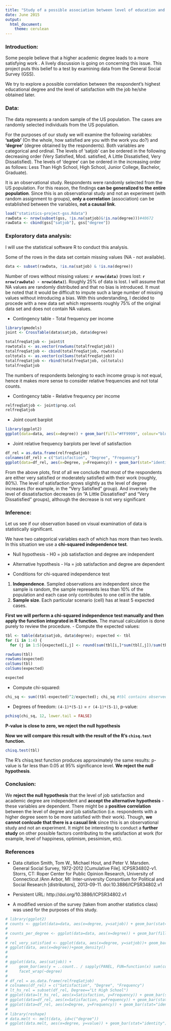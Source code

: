 ```yaml
---
title: "Study of a possible association between level of education and job satisfaction"
date: June 2015
output:
  html_document:
    theme: cerulean
---
```

### Introduction:

Some people believe that a higher academic degree leads to a more satisfying work . A lively discussion is going on concerning this issue. This project puts this belief to a test by examining data from the General Social Survey (GSS). 

We try to explore a possible correlation between the respondent's highest educational degree and the level of satisfaction with the job he/she obtained later.

### Data:
The data represents a random sample of the US population. The cases are randomly selected individuals from the US population.

For the purposes of our study we will examine the following variables: **'satjob'** (On the whole, how satisfied are you with the work you do?) and **'degree'** (degree obtained by the respondents). Both variables are categorical and ordinal. The levels of 'satjob' can be ordered in the following decreasing order (Very Satisfied, Mod. satisfied, A Little Dissatisfied, Very Dissatisfied). The levels of 'degree' can be ordered in the increasing order as follows: Less Than High School, High School, Junior College, Bachelor, Graduate).

It is an observational study. Respondents were randomly selected from the US population. For this reason, the findings **can be generalized to the entire population**. Since this is an observational study and not an experiment (with random assignment to groups), **only a correlation** (association) can be established between the variables, **not a causal link**.

```r
load("statistics-project-gss.Rdata")
rawData <- nrow(subset(gss, !is.na(satjob)&!is.na(degree)))#40672
rawData <- cbind(gss["satjob"], gss["degree"])
```

### Exploratory data analysis:
I will use the statistical software R to conduct this analysis.

Some of the rows in the data set contain missing values (NA - not available).
```r
data <- subset(rawData, !is.na(satjob) & !is.na(degree))
```
Number of rows without missing values: **`r nrow(data)`** (rows lost: **`r nrow(rawData) - nrow(data)`**). Roughly 25% of data is lost. I will assume that NA values are randomly distributed and that no bias is introduced. It must be noted that it would be difficult to impute such a large number of missing values without introducing a bias. With this understanding, I decided to procede with a new data set which represents roughly 75% of the original data set and does not contain NA values.

- Contingency table - Total frequency per income
```r
library(gmodels)
joint <- CrossTable(data$satjob, data$degree)
```

```r
totalfreqSatjob <- joint$t
rowtotals <- as.vector(rowSums(totalfreqSatjob))
totalfreqSatjob <- cbind(totalfreqSatjob, rowtotals)
coltotals <- as.vector(colSums(totalfreqSatjob))
totalfreqSatjob <- rbind(totalfreqSatjob, coltotals)
totalfreqSatjob
```
The numbers of respondents belonging to each income group is not equal, hence it makes more sense to consider relative frequencies and not total counts.

- Contingency table - Relative frequency per income

```r
relfreqSatjob <- joint$prop.col
relfreqSatjob
```


- Joint count barplot

```r
library(ggplot2)
ggplot(data=data, aes(x=degree)) + geom_bar(fill="#FF9999", colour="blue") + facet_wrap(~satjob)
```

- Joint relative frequency barplots per level of satisfaction

```r
df_rel = as.data.frame(relfreqSatjob)
colnames(df_rel) = c("Satisfaction", "Degree", "Frequency")
ggplot(data=df_rel, aes(x=Degree, y=Frequency)) + geom_bar(stat="identity", fill="#FF9999", colour="blue") + facet_wrap(~Satisfaction)+ theme(axis.text.x = element_text(angle = 45, hjust = 1))
```

From the above plots, first of all we conclude that most of the respondents are either very satisfied or moderately satisfied with their work (roughly, 80%). The level of satisfaction grows slightly as the level of degree increases (for example, in the "Very Satisfied" group). And inversely the level of dissatisfaction decreases (in "A Little Dissatisfied" and "Very Dissatisfied" groups), although the decrease is not very significant


### Inference:
Let us see if our observation based on visual examination of data is statistically significant.

We have two categorical variables each of which has more than two levels. In this situation we use a **chi-squared independence test**.

- Null hypothesis -  H0 = job satisfaction and degree are independent
- Alternative hypothesis - Ha = job satisfaction and degree are dependent

- Conditions for chi-squared independence test
1. **Independence**. Sampled observations are independent since the sample is random, the sample represents less than 10% of the population and each case only contributes to one cell in the table.
2. **Sample size**. Each particular scenario (cell) has at least 5 expected cases. 

**First we will perform a chi-squared independence test manually and then apply the function integrated in R function.**
The manual calculation is done purely to review the procedure.
- Compute the expected values:
```r
tbl <- table(data$satjob, data$degree); expected <- tbl
for (i in 1:4) {
  for (j in 1:5){expected[i,j] <- round(sum(tbl[i,]*sum(tbl[,j])/sum(tbl)), 0)}}
```

```r
rowSums(tbl)
rowSums(expected)
colSums(tbl)
colSums(expected)
```



```r
expected
```
- Compute chi-squared:
```r
chi_sq <- sum((tbl-expected)^2/expected); chi_sq #tbl contains observed values
```
- Degrees of freedom: `(4-1)*(5-1)` = `r (4-1)*(5-1)`, p-value: 
```r
pchisq(chi_sq, 12, lower.tail = FALSE)
```
**P-value is close to zero, we reject the null hypothesis**

**Now we will compare this result with the result of the R's `chisq.test` function.**
```r
chisq.test(tbl)
```
The R's chisq.test function produces approximately the same results: p-value is far less than 0.05 at 95% significance level. **We reject the null hypothesis**.



### Conclusion:
We **reject the null hypothesis** that the level of job satisfaction and academic degree are independent and **accept the alternative hypothesis** - these variables are dependent. There might be a **positive correlation** between the level of degree and job satisfaction (i.e. respondents with a higher degree seem to be more satisfied with their work). Though, **we cannot conlcude that there is a casual link** since this is an observational study and not an experiment. It might be interesting to conduct a **further study** on other  possible factors contributing to the satisfaction at work (for example, level of happiness, optimism, pessimism, etc).

### References
- Data citation
Smith, Tom W., Michael Hout, and Peter V. Marsden. General Social Survey, 1972-2012 [Cumulative File]. ICPSR34802-v1. Storrs, CT: Roper Center for Public Opinion Research, University of Connecticut /Ann Arbor, MI: Inter-university Consortium for Political and Social Research [distributors], 2013-09-11. doi:10.3886/ICPSR34802.v1

- Persistent URL: http://doi.org/10.3886/ICPSR34802.v1

- A modified version of the survey (taken from another statistics class) was used for the purposes of this study.

```r
# library(ggplot2)
# counts <- ggplot(data=data, aes(x=degree, y=satjob)) + geom_bar(stat="identity")
# 
# counts_per_degree <- ggplot(data=data, aes(x=degree)) + geom_bar(fill="#FF9999", colour="blue") + facet_wrap(~satjob)
# 
# rel_very_satisfied <- ggplot(data, aes(x=degree, y=satjob))+ geom_bar(stat="identity",position='dodge')
# ggplot(data, aes(x=degree))+geom_density()
# 
# 
# ggplot(data, aes(satjob)) +
#     geom_bar(aes(y = ..count.. / sapply(PANEL, FUN=function(x) sum(count[PANEL == x])))) +
#     facet_wrap(~degree) 
# 
# df_rel = as.data.frame(relfreqSatjob)
# colnames(df_rel) = c("Satisfaction", "Degree", "Frequency")
# lt_hs_rel = subset(df_rel, Degree=="Lt High School")
# ggplot(data=lt_hs_rel, aes(x=Satisfaction, y=Frequency)) + geom_bar(stat="identity") #+ facet_wrap(~Satisfaction)
# ggplot(data=df_rel, aes(x=Satisfaction, y=Frequency)) + geom_bar(stat="identity") + facet_wrap(~Degree)
# ggplot(data=df_rel, aes(x=Degree, y=Frequency)) + geom_bar(stat="identity") + facet_wrap(~Satisfaction)
# 
# library(reshape)
# data.melt <- melt(data, id=c("degree"))
# ggplot(data.melt, aes(x=degree, y=value)) + geom_bar(stat="identity")
```

